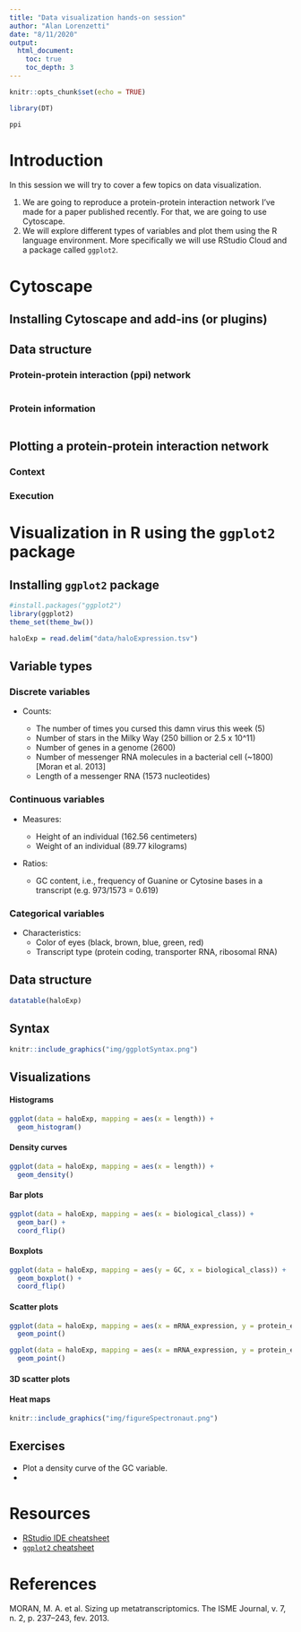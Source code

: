 ```yaml
---
title: "Data visualization hands-on session"
author: "Alan Lorenzetti"
date: "8/11/2020"
output:
  html_document:
    toc: true
    toc_depth: 3
---
```


```r
knitr::opts_chunk$set(echo = TRUE)

library(DT)

ppi
```

# Introduction

In this session we will try to cover a few topics on data visualization.

1. We are going to reproduce a protein-protein interaction network I've made for a paper published recently. For that, we are going to use Cytoscape.
2. We will explore different types of variables and plot them using the R language environment. More specifically we will use RStudio Cloud and a package called `ggplot2`.

# Cytoscape

## Installing Cytoscape and add-ins (or plugins)

## Data structure

### Protein-protein interaction (ppi) network
```r

```

### Protein information

```r

```


## Plotting a protein-protein interaction network

### Context

### Execution

# Visualization in R using the `ggplot2` package

## Installing `ggplot2` package

```r
#install.packages("ggplot2")
library(ggplot2)
theme_set(theme_bw())

haloExp = read.delim("data/haloExpression.tsv")
```

## Variable types

### Discrete variables

* Counts:  

  + The number of times you cursed this damn virus this week (5)
  + Number of stars in the Milky Way (250 billion or 2.5 x 10^11)
  + Number of genes in a genome (2600)
  + Number of messenger RNA molecules in a bacterial cell (~1800) [Moran et al. 2013]
  + Length of a messenger RNA (1573 nucleotides)

### Continuous variables

* Measures:

  + Height of an individual (162.56 centimeters) 
  + Weight of an individual (89.77 kilograms)

* Ratios:  

  + GC content, i.e., frequency of Guanine or Cytosine bases in a transcript (e.g. 973/1573 = 0.619)

### Categorical variables

* Characteristics:  
  + Color of eyes (black, brown, blue, green, red)
  + Transcript type (protein coding, transporter RNA, ribosomal RNA)

## Data structure

```r
datatable(haloExp)
```

## Syntax

```r
knitr::include_graphics("img/ggplotSyntax.png")
```

## Visualizations

#### Histograms

```r
ggplot(data = haloExp, mapping = aes(x = length)) +
  geom_histogram()
```

#### Density curves

```r
ggplot(data = haloExp, mapping = aes(x = length)) +
  geom_density()
```

#### Bar plots

```r
ggplot(data = haloExp, mapping = aes(x = biological_class)) +
  geom_bar() +
  coord_flip()
```

#### Boxplots

```r
ggplot(data = haloExp, mapping = aes(y = GC, x = biological_class)) +
  geom_boxplot() +
  coord_flip()
```

#### Scatter plots

```r
ggplot(data = haloExp, mapping = aes(x = mRNA_expression, y = protein_expression)) +
  geom_point()
```

```r
ggplot(data = haloExp, mapping = aes(x = mRNA_expression, y = protein_expression, color = GC)) +
  geom_point()
```

#### 3D scatter plots

#### Heat maps

```r
knitr::include_graphics("img/figureSpectronaut.png")
```

## Exercises

* Plot a density curve of the GC variable.
* 

# Resources

* [RStudio IDE cheatsheet](https://github.com/rstudio/cheatsheets/raw/master/rstudio-ide.pdf)
* [`ggplot2` cheatsheet](https://github.com/rstudio/cheatsheets/raw/master/data-visualization-2.1.pdf) 

# References 

MORAN, M. A. et al. Sizing up metatranscriptomics. The ISME Journal, v. 7, n. 2, p. 237–243, fev. 2013.